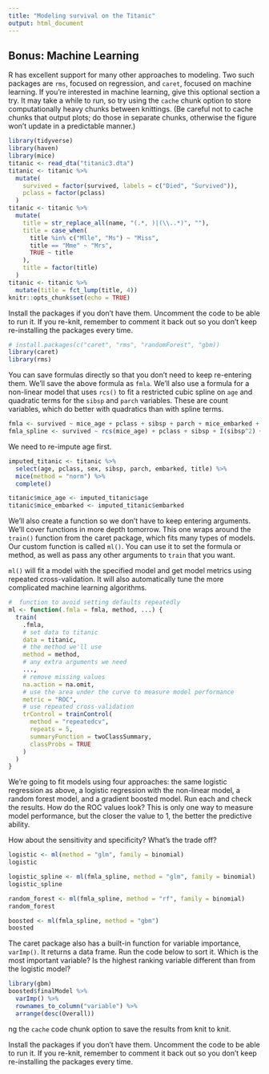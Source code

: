 ```yaml
---
title: "Modeling survival on the Titanic"
output: html_document
---
```


## Bonus: Machine Learning

R has excellent support for many other approaches to modeling. Two such packages are `rms`, focused on regression, and `caret`, focused on machine learning. If you're interested in machine learning, give this optional section a try. It may take a while to run, so try using the `cache` chunk option to store computationally heavy chunks between knittings. (Be careful not to cache chunks that output plots; do those in separate chunks, otherwise the figure won't update in a predictable manner.)

```r
library(tidyverse)
library(haven)
library(mice)
titanic <- read_dta("titanic3.dta")
titanic <- titanic %>%
  mutate(
    survived = factor(survived, labels = c("Died", "Survived")),
    pclass = factor(pclass)
  )
titanic <- titanic %>%
  mutate(
    title = str_replace_all(name, "(.*, )|(\\..*)", ""),
    title = case_when(
      title %in% c("Mlle", "Ms") ~ "Miss",
      title == "Mme" ~ "Mrs",
      TRUE ~ title
    ),
    title = factor(title)
  )
titanic <- titanic %>%
  mutate(title = fct_lump(title, 4))
knitr::opts_chunk$set(echo = TRUE)
```

Install the packages if you don't have them. Uncomment the code to be able to run it. If you re-knit, remember to comment it back out so you don't keep re-installing the packages every time. 

```r
# install.packages(c("caret", "rms", "randomForest", "gbm))
library(caret)
library(rms)
```

You can save formulas directly so that you don't need to keep re-entering them. We'll save the above formula as `fmla`. We'll also use a formula for a non-linear model that uses `rcs()` to fit a restricted cubic spline on `age` and quadratic terms for the `sibsp` and `parch` variables. These are count variables, which do better with quadratics than with spline terms.

```r
fmla <- survived ~ mice_age + pclass + sibsp + parch + mice_embarked + title
fmla_spline <- survived ~ rcs(mice_age) + pclass + sibsp + I(sibsp^2) + parch + I(parch^2) + mice_embarked + title
```

We need to re-impute age first.

```r
imputed_titanic <- titanic %>%
  select(age, pclass, sex, sibsp, parch, embarked, title) %>%
  mice(method = "norm") %>%
  complete()

titanic$mice_age <- imputed_titanic$age
titanic$mice_embarked <- imputed_titanic$embarked
```

We'll also create a function so we don't have to keep entering arguments. We'll cover functions in more depth tomorrow. This one wraps around the `train()` function from the caret package, which fits many types of models. Our custom function is called `ml()`. You can use it to set the formula or method, as well as pass any other arguments to `train` that you want. 

`ml()` will fit a model with the specified model and get model metrics using repeated cross-validation. It will also automatically tune the more complicated machine learning algorithms.

```r
#  function to avoid setting defaults repeatedly
ml <- function(.fmla = fmla, method, ...) {
  train(
    .fmla,
    # set data to titanic
    data = titanic,
    # the method we'll use
    method = method,
    # any extra arguments we need
    ...,
    # remove missing values
    na.action = na.omit,
    # use the area under the curve to measure model performance
    metric = "ROC",
    # use repeated cross-validation
    trControl = trainControl(
      method = "repeatedcv",
      repeats = 5,
      summaryFunction = twoClassSummary,
      classProbs = TRUE
    )
  )
}
```

We're going to fit models using four approaches: the same logistic regression as above, a logistic regression with the non-linear model, a random forest model, and a gradient boosted model. Run each and check the results. How do the ROC values look? This is only one way to measure model performance, but the closer the value to 1, the better the predictive ability.

How about the sensitivity and specificity? What's the trade off?

```r
logistic <- ml(method = "glm", family = binomial)
logistic
```

```r
logistic_spline <- ml(fmla_spline, method = "glm", family = binomial)
logistic_spline
```

```r
random_forest <- ml(fmla_spline, method = "rf", family = binomial)
random_forest
```

```r
boosted <- ml(fmla_spline, method = "gbm")
boosted
```

The caret package also has a built-in function for variable importance, `varImp()`. It returns a data frame. Run the code below to sort it. Which is the most important variable? Is the highest ranking variable different than from the logistic model?

```r
library(gbm)
boosted$finalModel %>%
  varImp() %>%
  rownames_to_column("variable") %>%
  arrange(desc(Overall))
```
ng the `cache` code chunk option to save the results from knit to knit.

Install the packages if you don't have them. Uncomment the code to be able to run it. If you re-knit, remember to comment it back out so you don't keep re-installing the packages every time. 
